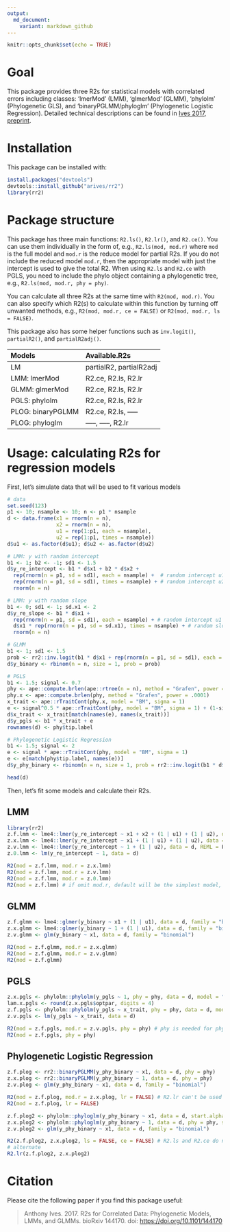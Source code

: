 ```yaml
---
output:
  md_document:
    variant: markdown_github
---
```


<!-- README.md is generated from README.Rmd. Please edit that file -->

```r
knitr::opts_chunk$set(echo = TRUE)
```

# Goal

This package provides three R2s for statistical models with correlated errors including classes: 'lmerMod' (LMM), 'glmerMod' (GLMM), 'phylolm' (Phylogenetic GLS), and 'binaryPGLMM/phyloglm' (Phylogenetic Logistic Regression). Detailed technical descriptions can be found in [Ives 2017, preprint](http://www.biorxiv.org/content/early/2017/05/30/144170).

# Installation

This package can be installed with:

```r
install.packages("devtools")
devtools::install_github("arives/rr2")
library(rr2)
```

# Package structure

This package has three main functions: `R2.ls()`, `R2.lr()`, and `R2.ce()`. You can use them individually in the form of, e.g., `R2.ls(mod, mod.r)` where `mod` is the full model and `mod.r` is the reduce model for partial R2s. If you do not include the reduced model `mod.r`, then the appropriate model with just the intercept is used to give the total R2. When using `R2.ls` and `R2.ce` with PGLS, you need to include the phylo object containing a phylogenetic tree, e.g., `R2.ls(mod, mod.r, phy = phy)`. 

You can calculate all three R2s at the same time with `R2(mod, mod.r)`. You can also specify which R2(s) to calculate within this function by turning off unwanted methods, e.g., `R2(mod, mod.r, ce = FALSE)` or `R2(mod, mod.r, ls = FALSE)`. 

This package also has some helper functions such as `inv.logit()`, `partialR2()`, and `partialR2adj()`.

|Models            |           Available.R2s|
|:-----------------|:-----------------------|
|LM                | partialR2, partialR2adj|
|LMM:  lmerMod     |     R2.ce, R2.ls, R2.lr|
|GLMM: glmerMod    |     R2.ce, R2.ls, R2.lr|
|PGLS: phylolm     |     R2.ce, R2.ls, R2.lr|
|PLOG: binaryPGLMM |     R2.ce, R2.ls, -----|
|PLOG: phyloglm    |     -----, -----, R2.lr|

# Usage: calculating R2s for regression models

First, let's simulate data that will be used to fit various models

```r
# data 
set.seed(123)
p1 <- 10; nsample <- 10; n <- p1 * nsample
d <- data.frame(x1 = rnorm(n = n), 
                x2 = rnorm(n = n), 
                u1 = rep(1:p1, each = nsample), 
                u2 = rep(1:p1, times = nsample))
d$u1 <- as.factor(d$u1); d$u2 <- as.factor(d$u2)

# LMM: y with random intercept
b1 <- 1; b2 <- -1; sd1 <- 1.5
d$y_re_intercept <- b1 * d$x1 + b2 * d$x2 + 
  rep(rnorm(n = p1, sd = sd1), each = nsample) +  # random intercept u1
  rep(rnorm(n = p1, sd = sd1), times = nsample) + # random intercept u2
  rnorm(n = n)

# LMM: y with random slope
b1 <- 0; sd1 <- 1; sd.x1 <- 2
d$y_re_slope <- b1 * d$x1 + 
  rep(rnorm(n = p1, sd = sd1), each = nsample) + # random intercept u1
  d$x1 * rep(rnorm(n = p1, sd = sd.x1), times = nsample) + # random slope u1
  rnorm(n = n)

# GLMM
b1 <- 1; sd1 <- 1.5
prob <- rr2::inv.logit(b1 * d$x1 + rep(rnorm(n = p1, sd = sd1), each = nsample)) # random intercept u1
d$y_binary <- rbinom(n = n, size = 1, prob = prob)

# PGLS
b1 <- 1.5; signal <- 0.7
phy <- ape::compute.brlen(ape::rtree(n = n), method = "Grafen", power = 1)
phy.x <- ape::compute.brlen(phy, method = "Grafen", power = .0001)
x_trait <- ape::rTraitCont(phy.x, model = "BM", sigma = 1)
e <- signal^0.5 * ape::rTraitCont(phy, model = "BM", sigma = 1) + (1-signal)^0.5 * rnorm(n=n)
d$x_trait <- x_trait[match(names(e), names(x_trait))]
d$y_pgls <- b1 * x_trait + e
rownames(d) <- phy$tip.label	

# Phylogenetic Logistic Regression
b1 <- 1.5; signal <- 2
e <- signal * ape::rTraitCont(phy, model = "BM", sigma = 1)
e <- e[match(phy$tip.label, names(e))]
d$y_phy_binary <- rbinom(n = n, size = 1, prob = rr2::inv.logit(b1 * d$x1 + e))

head(d)
```

Then, let's fit some models and calculate their R2s.

## LMM

```r
library(rr2)
z.f.lmm <- lme4::lmer(y_re_intercept ~ x1 + x2 + (1 | u1) + (1 | u2), data = d, REML = F)
z.x.lmm <- lme4::lmer(y_re_intercept ~ x1 + (1 | u1) + (1 | u2), data = d, REML = F)
z.v.lmm <- lme4::lmer(y_re_intercept ~ 1 + (1 | u2), data = d, REML = F)
z.0.lmm <- lm(y_re_intercept ~ 1, data = d)

R2(mod = z.f.lmm, mod.r = z.x.lmm)
R2(mod = z.f.lmm, mod.r = z.v.lmm)
R2(mod = z.f.lmm, mod.r = z.0.lmm)
R2(mod = z.f.lmm) # if omit mod.r, default will be the simplest model, such as z.0.lmm here.
```

## GLMM

```r
z.f.glmm <- lme4::glmer(y_binary ~ x1 + (1 | u1), data = d, family = "binomial")
z.x.glmm <- lme4::glmer(y_binary ~ 1 + (1 | u1), data = d, family = "binomial")
z.v.glmm <- glm(y_binary ~ x1, data = d, family = "binomial")

R2(mod = z.f.glmm, mod.r = z.x.glmm)
R2(mod = z.f.glmm, mod.r = z.v.glmm)
R2(mod = z.f.glmm)
```

## PGLS 

```r
z.x.pgls <- phylolm::phylolm(y_pgls ~ 1, phy = phy, data = d, model = "lambda")
lam.x.pgls <- round(z.x.pgls$optpar, digits = 4)
z.f.pgls <- phylolm::phylolm(y_pgls ~ x_trait, phy = phy, data = d, model = "lambda", starting.value = 0.98 * lam.x.pgls + 0.01)
z.v.pgls <- lm(y_pgls ~ x_trait, data = d)

R2(mod = z.f.pgls, mod.r = z.v.pgls, phy = phy) # phy is needed for phylogenetic models' R2.ls and R2.ce
R2(mod = z.f.pgls, phy = phy)
```

## Phylogenetic Logistic Regression

```r
z.f.plog <- rr2::binaryPGLMM(y_phy_binary ~ x1, data = d, phy = phy)
z.x.plog <- rr2::binaryPGLMM(y_phy_binary ~ 1, data = d, phy = phy)
z.v.plog <- glm(y_phy_binary ~ x1, data = d, family = "binomial")

R2(mod = z.f.plog, mod.r = z.x.plog, lr = FALSE) # R2.lr can't be used with binaryPGLMM because it is not a ML method
R2(mod = z.f.plog, lr = FALSE)

z.f.plog2 <- phylolm::phyloglm(y_phy_binary ~ x1, data = d, start.alpha = 1, phy = phy)
z.x.plog2 <- phylolm::phyloglm(y_phy_binary ~ 1, data = d, phy = phy, start.alpha = min(20, z.f.plog2$alpha))
z.v.plog2 <- glm(y_phy_binary ~ x1, data = d, family = "binomial")

R2(z.f.plog2, z.x.plog2, ls = FALSE, ce = FALSE) # R2.ls and R2.ce do not apply for phyloglm
# alternate
R2.lr(z.f.plog2, z.x.plog2)
```

# Citation

Please cite the following paper if you find this package useful:

> Anthony Ives. 2017. R2s for Correlated Data: Phylogenetic Models, LMMs, and GLMMs. bioRxiv 144170. doi: <https://doi.org/10.1101/144170>

